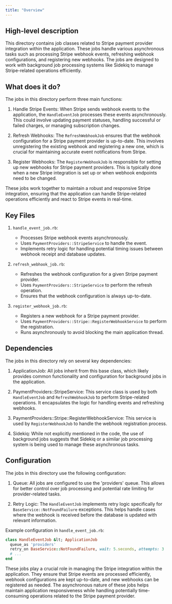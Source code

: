 ```yaml
---
title: "Overview"
---
```


## High-level description
This directory contains job classes related to Stripe payment provider integration within the application. These jobs handle various asynchronous tasks such as processing Stripe webhook events, refreshing webhook configurations, and registering new webhooks. The jobs are designed to work with background job processing systems like Sidekiq to manage Stripe-related operations efficiently.

## What does it do?
The jobs in this directory perform three main functions:

1. Handle Stripe Events: When Stripe sends webhook events to the application, the `HandleEventJob` processes these events asynchronously. This could involve updating payment statuses, handling successful or failed charges, or managing subscription changes.

2. Refresh Webhooks: The `RefreshWebhookJob` ensures that the webhook configuration for a Stripe payment provider is up-to-date. This involves unregistering the existing webhook and registering a new one, which is crucial for maintaining accurate event notifications from Stripe.

3. Register Webhooks: The `RegisterWebhookJob` is responsible for setting up new webhooks for Stripe payment providers. This is typically done when a new Stripe integration is set up or when webhook endpoints need to be changed.

These jobs work together to maintain a robust and responsive Stripe integration, ensuring that the application can handle Stripe-related operations efficiently and react to Stripe events in real-time.

## Key Files

1. `handle_event_job.rb`:
   - Processes Stripe webhook events asynchronously.
   - Uses `PaymentProviders::StripeService` to handle the event.
   - Implements retry logic for handling potential timing issues between webhook receipt and database updates.

2. `refresh_webhook_job.rb`:
   - Refreshes the webhook configuration for a given Stripe payment provider.
   - Uses `PaymentProviders::StripeService` to perform the refresh operation.
   - Ensures that the webhook configuration is always up-to-date.

3. `register_webhook_job.rb`:
   - Registers a new webhook for a Stripe payment provider.
   - Uses `PaymentProviders::Stripe::RegisterWebhookService` to perform the registration.
   - Runs asynchronously to avoid blocking the main application thread.

## Dependencies
The jobs in this directory rely on several key dependencies:

1. ApplicationJob: All jobs inherit from this base class, which likely provides common functionality and configuration for background jobs in the application.

2. PaymentProviders::StripeService: This service class is used by both `HandleEventJob` and `RefreshWebhookJob` to perform Stripe-related operations. It encapsulates the logic for handling events and refreshing webhooks.

3. PaymentProviders::Stripe::RegisterWebhookService: This service is used by `RegisterWebhookJob` to handle the webhook registration process.

4. Sidekiq: While not explicitly mentioned in the code, the use of background jobs suggests that Sidekiq or a similar job processing system is being used to manage these asynchronous tasks.

## Configuration
The jobs in this directory use the following configuration:

1. Queue: All jobs are configured to use the 'providers' queue. This allows for better control over job processing and potential rate limiting for provider-related tasks.

2. Retry Logic: The `HandleEventJob` implements retry logic specifically for `BaseService::NotFoundFailure` exceptions. This helps handle cases where the webhook is received before the database is updated with relevant information.

Example configuration in `handle_event_job.rb`:

```ruby
class HandleEventJob &lt; ApplicationJob
  queue_as 'providers'
  retry_on BaseService::NotFoundFailure, wait: 5.seconds, attempts: 3
  # ...
end
```

These jobs play a crucial role in managing the Stripe integration within the application. They ensure that Stripe events are processed efficiently, webhook configurations are kept up-to-date, and new webhooks can be registered as needed. The asynchronous nature of these jobs helps maintain application responsiveness while handling potentially time-consuming operations related to the Stripe payment provider.
